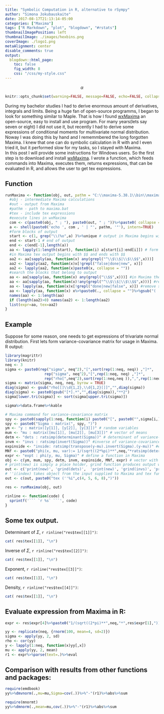 ```yaml
---
title: "Symbolic Computation in R, alternative to rSympy"
author: "Simona Jokubauskaite"
date: 2017-08-17T21:13:14-05:00
categories: ["Maxima"]
tags: ["R Markdown", "plot", "blogdown", "#rstats"]
thumbnailImagePosition: left
thumbnailImage: ./images/hexbins.png
coverImage: ./logo1.png
metaAlignment: center
disable_comments: true
output:
  blogdown::html_page:
    toc: false
    fig_width: 8
    css: "/css/my-style.css"
--- 
```


$$\alpha$$

```r
knitr::opts_chunk$set(warning=FALSE, message=FALSE, echo=FALSE, collapse = TRUE)
```

During my bachelor studies I had to derive enormous amount of derivatives, integrals and limits. Being a huge fan of open-source programms, I began to look for something similar to Maple. That is how I found   [wxMaxima](https://sourceforge.net/projects/wxmaxima/) an open-source, easy to install and use program. For many years(lets say seven or eight) I did not use it, but recently I had to derive some expressions of conditional moments for multivariate normal distribution. Noway I was doing this by hand and I rememmbered the long forgotten Maxima. I knew that one can do symbolic calculation in R with \textb{rSymPy} and I even tried it, but it performed slow for my tasks, so I stayed with Maxima.  
In this post I will provide some instructions for Windows users. So the first step is to download and install [wxMaxima](https://sourceforge.net/projects/wxmaxima/). 
I wrote a function, which feeds commands into Maxima, executes them, returns expressions, that can be evaluated in R, and allows the user to get tex expressions.

## Function
```r
runMaxima <- function(obj, out, pathm = "C:\\maxima-5.38.1\\bin\\maxima", tex=TRUE){
  #obj - intermediate Maxima calculations
  #out - output from Maxima
  #pathm - path to maxima.bat
  #tex - include tex expressions
  #execute lines in wxMaxima
  com <- c(paste0(obj, " ; "), paste0(out, " ; "))%>%paste0( collapse = "")
  a <- shell(paste0('echo ', com , ' | "', pathm, '"'), intern=TRUE)
  #form blocks of output
  start <- c(1, grep("\\(%o",a) )%>%unique # output in Maxima begins with lines "(%o\\d)"
  end <- start-1 # end of output
  end <- c(end[-1],length(a))
  aa <- lapply(1:length(start), function(i) a[start[i]:end[i]]) # form output blocks
  #in Maxima tex output begins with $$ and ends with $$
  aa2 <- aa[sapply(aa, function(x) any(grepl("^\\$\\$|\\$\\$$",x)))]
  aa2 <- lapply(aa2, function(x)x[!grepl("false|done|new", x)])
  aa2 <- lapply(aa2, function(x)paste0(x, collapse = ""))
  #search the blocks that belong to output
  aa <- aa[sapply(aa, function(x) any(grepl("\\$$",x)))] #in Maxima the last output of line is given by $
  aa <- aa[sapply(aa, function(x)!any(grepl("^\\$\\$|\\$\\$$",x)))] #remove tex blocks, they begin with $
  aa <- lapply(aa, function(x)x[!grepl("done|new|false", x)]) #remove some unnec. output
  aa <- lapply(aa, function(x) x%>%paste0(., collapse = "")%>%gsub("(  )|\\$$","",.))# remove $ and spaces
  names(aa) <- 1:length(aa)
  if (length(aa2)>0) names(aa2) <- 1:length(aa2)
  list(expr=aa, tex=aa2)
}
```

## Example

Suppose for some reason, one needs to get expressions of trivariate normal distribution.
First lets form variance-covariance matrix for usage in Maxima. R output:

```r
library(magrittr)
library(knitr)
neq <- 3
sigma <- paste0(rep("sigma", neq^2),"[",sort(rep(1:neq, neq)) ,"]*",
                  rep("sigma", neq^2),"[",rep(1:neq, neq) ,"]*",
                  rep("rho[",neq^2),sort(rep(1:neq,neq )),",",rep(1:neq, neq),"]" )
sigma <- matrix(sigma, neq, neq, byrow = TRUE) 
diag(sigma) <- gsub("rho[[]\\d{1,2},\\d{1,2}[]]","",diag(sigma))
diag(sigma) <- paste0(gsub("[*].*","",diag(sigma)),"**2")
sigma[lower.tri(sigma)] <- sort(sigma[upper.tri(sigma)])
```

```r
sigma%>%data.frame%>%kable
```

```r
# Maxima command for variance-covariance matrix
spy <- paste0(sapply(1:neq, function(i) paste0("[", paste0("",sigma[i,],"", collapse = ", "), "]")), collapse = ",")
spy <- paste0("Sigma : matrix(", spy, ")")
ym <- "y : matrix([y[1]], [y[2]], [y[3]])" # random variables
mum <- "mu : matrix([mu[1]], [mu[2]], [mu[3]])" # vector of means
detm <- "dets : ratsimp(determinant(Sigma))" # determinant of variance-covariance matrix
invm <- "invs : ratsimp(invert(Sigma))" #inverse of variance-covariance matrix
expinside <- "inside: ratsimp(transpose(y-mu).invert(Sigma).(y-mu))" #exponent in multivariate noraml distribution
MNf <- paste0("phi(x, mu, var):= 1/(sqrt((2*%pi)**",neq,"*ratsimp(determinant(var))))*%e**(-1/2*ratsimp(transpose(x-mu).invert(var).(x-mu)))")
expr <- "expt : phi(y, mu, Sigma)" # define a function in Maxima
obj <- c(ym, mum, spy, detm, invm, expinside, MNf, expr) # vector with expressions
# print(new) is simply a place holder, grind function produces output which can be evaluated
out <- c('print(new)', 'grind(dets)',  'print(new)', 'grind(invs)', 'print(new)', 'grind(expt)', 'print(new)', 'grind(inside)') 
# ''i(index) takes object from the input supplied to Maxima and tex function produces tex output 
out <- c(out, paste0("tex (''%i",c(4, 5, 6, 8),")")) 
```


```r
res <- runMaxima(obj, out)
```


```r
rinline <- function(code) {
  sprintf('``` `r %s` ```', code)
}
```

## Some tex output.


Determinant of $\Sigma$,  `r rinline("res$tex[[1]]")`:

```r
cat( res$tex[[1]], "\n")
```

Inverse of  $\Sigma$,  `r rinline("res$tex[[2]]")`:

```r
cat( res$tex[[1]], "\n")
```

Exponent,  `r rinline("res$tex[[3]]")`:

```r
cat( res$tex[[1]], "\n")
```

Density,  `r rinline("res$tex[[4]]")`:

```r
cat( res$tex[[1]], "\n")
```

## Evaluate expression from Maxima in R:

```r
expr <- res$expr[4]%>%paste0("1/(sqrt((2*pi)**",neq,"*",res$expr[1],"))*exp(-1/2*", ., ")")%>%gsub("\\[(\\d)\\]", "[[\\1]]",.)

yy <- replicate(neq, {rnorm(100, mean=4, sd=2)})
sigma <- apply(yy, 2, sd)
rho <- cor(yy)
y <- lapply(1:neq, function(x)yy[,x])
mu <- apply(yy, 2, mean)
r1 <- expr%>%parse(text=.)%>%eval
```

## Comparison with results from other functions and packages:

```r
require(emdbook)
yy%>%dmvnorm(.,mu=mu,Sigma=cov(.))%>%"-"(r1)%>%abs%>%sum
```

```r
require(mnormt)
yy%>%dmnorm(.,mean=mu,cov(.))%>%"-"(r1)%>%abs%>%sum
```